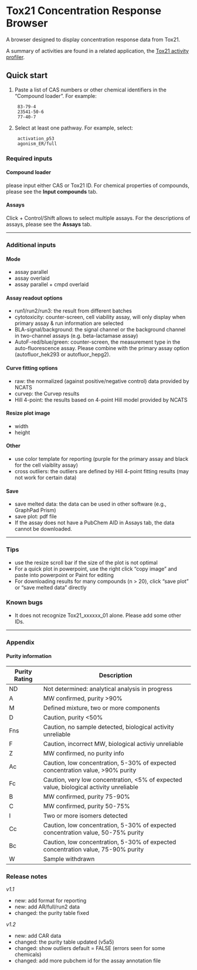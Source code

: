 # Tox21 Concentration Response Browser

A browser designed to display concentration response data from Tox21.

A summary of activities are found in a related application, the [Tox21 activity profiler](/sandbox/tox21-activity-browser/).

## Quick start

1. Paste a list of CAS numbers or other chemical identifiers in the "Compound loader". For example:

        83-79-4
        23541-50-6
        77-40-7

2. Select at least one pathway. For example, select:

        activation_p53
        agonism_ER/full

### Required inputs

#### Compound loader

please input either CAS or Tox21 ID. For chemical properties of compounds, please see the **Input compounds** tab.

#### Assays

Click + Control/Shift allows to select multiple assays. For the descriptions of assays, please see the **Assays** tab.

***

### Additional inputs

#### Mode

  * assay parallel
  * assay overlaid
  * assay parallel + cmpd overlaid

#### Assay readout options

  * run1/run2/run3: the result from different batches
  * cytotoxicity: counter-screen, cell viability assay, will only display when primary assay & run information are selected
  * BLA-signal/background: the signal channel or the background channel in two-channel assays (e.g. beta-lactamase assay)
  * AutoF-red/blue/green: counter-screen, the measurement type in the auto-fluorescence assay. Please combine with the primary assay option (autofluor\_hek293 or autofluor\_hepg2).

#### Curve fitting options

  * raw: the normalized (against positive/negative control) data provided by NCATS
  * curvep: the Curvep results
  * Hill 4-point: the results based on 4-point Hill model provided by NCATS

#### Resize plot image

  * width
  * height

#### Other

  * use color template for reporting (purple for the primary assay and black for the cell viaiblity assay)
  * cross outliers: the outliers are defined by Hill 4-point fitting results (may not work for certain data)

#### Save

  * save melted data: the data can be used in other software (e.g., GraphPad Prism)
  * save plot: pdf file
  * If the assay does not have a PubChem AID in Assays tab, the data cannot be downloaded. 

***

### Tips

  * use the resize scroll bar if the size of the plot is not optimal
  * For a quick plot in powerpoint, use the right click "copy image" and paste into powerpoint or Paint for editing
  * For downloading results for many compounds (n > 20), click "save plot" or "save melted data" directly

### Known bugs

  * It does not recognize Tox21\_xxxxxx\_01 alone. Please add some other IDs.

***

### Appendix

####  Purity information

<table class='table table-condensed table-striped'>
<thead>
<tr>
  <th>Purity Rating</th>
  <th align="center">Description</th>
</tr>
</thead>
<tbody><tr>
  <td>ND</td>
  <td>Not determined: analytical analysis in progress</td>
</tr>
<tr>
  <td>A</td>
  <td >MW confirmed, purity &gt;90%</td>
</tr>
<tr>
  <td>M</td>
  <td>Defined mixture, two or more components</td>
</tr>
<tr>
  <td>D</td>
  <td>Caution, purity &lt;50%</td>
</tr>
<tr>
  <td>Fns</td>
  <td>Caution, no sample detected, biological activity unreliable</td>
</tr>
<tr>
  <td>F</td>
  <td>Caution, incorrect MW, biological activiy unreliable</td>
</tr>
<tr>
  <td>Z</td>
  <td>MW confirmed, no purity info</td>
</tr>
<tr>
  <td>Ac</td>
  <td>Caution, low concentration, 5-30% of expected concentration value,   &gt;90% purity</td>
</tr>
<tr>
  <td>Fc</td>
  <td>Caution, very low concentration, &lt;5% of expected value, biological   activity unreliable</td>
</tr>
<tr>
  <td>B</td>
  <td>MW confirmed, purity 75-90%</td>
</tr>
<tr>
  <td>C</td>
  <td>MW confirmed, purity 50-75%</td>
</tr>
<tr>
  <td>I</td>
  <td>Two or more isomers detected</td>
</tr>
<tr>
  <td>Cc</td>
  <td>Caution, low concentration, 5-30% of expected concentration value, 50-75%   purity</td>
</tr>
<tr>
  <td>Bc</td>
  <td>Caution, low concentration, 5-30% of expected concentration value, 75-90%   purity</td>
</tr>
<tr>
  <td>W</td>
  <td>Sample withdrawn</td>
</tr>
</tbody></table>



### Release notes

*v1.1*

* new: add format for reporting
* new: add AR/full/run2 data
* changed: the purity table fixed

*v1.2*

* new: add CAR data
* changed: the purity table updated (v5a5)
* changed: show outliers default = FALSE (errors seen for some chemicals)
* changed: add more pubchem id for the assay annotation file
